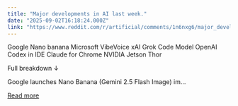 ```yaml
---
title: "Major developments in AI last week."
date: "2025-09-02T16:18:24.000Z"
link: "https://www.reddit.com/r/artificial/comments/1n6nxg6/major_developments_in_ai_last_week/"
---
```


Google Nano banana 
 Microsoft VibeVoice
 xAI Grok Code Model
 OpenAI Codex in IDE
 Claude for Chrome
 NVIDIA Jetson Thor
  
Full breakdown ↓
  
Google launches Nano Banana (Gemini 2.5 Flash Image) im...

[Read more](https://www.reddit.com/r/artificial/comments/1n6nxg6/major_developments_in_ai_last_week/)
